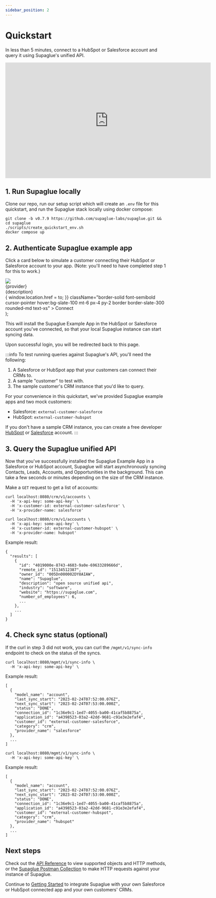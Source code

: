 ```yaml
---
sidebar_position: 2
---
```



# Quickstart

In less than 5 minutes, connect to a HubSpot or Salesforce account and query it using Supaglue's unified API.

<iframe
  width="640"
  height="360"
  src="https://www.loom.com/embed/3461d96c69424e37b72bf71e5768b695?hide_owner=true&hide_share=true&hide_title=true&hideEmbedTopBar=true"
  frameborder="0"
  webkitallowfullscreen
  mozallowfullscreen
  allowfullscreen
></iframe>

## 1. Run Supaglue locally

Clone our repo, run our setup script which will create an `.env` file for this quickstart, and run the Supaglue stack locally using docker compose:

```shell
git clone -b v0.7.9 https://github.com/supaglue-labs/supaglue.git && cd supaglue
./scripts/create_quickstart_env.sh
docker compose up
```

## 2. Authenticate Supaglue example app

Click a card below to simulate a customer connecting their HubSpot or Salesforce account to your app. (Note: you'll need to have completed step 1 for this to work.)

  <div className="mb-4 p-6 max-w-4xl flex flex-col border rounded-md border-slate-200 border-solid items-start">
    <img src={icon} style={{ width: 'auto', height: '36px' }} />
    <div className="font-semibold mt-4">{provider}</div>
    <div className="text-xs mt-2">{description}</div>
    <div
      onClick={() => {
        window.location.href = to;
      }}
      className="border-solid font-semibold cursor-pointer hover:bg-slate-100 mt-6 px-4 py-2 border border-slate-300 rounded-md text-xs"
    >
      Connect
    </div>
  </div>
);

<div className="grid grid-cols-2 gap-4">

<IntegrationCard
  icon="/img/salesforce.svg"
  provider="Salesforce"
  description="Sync your leads in and out of Salesforce"
  to="http://localhost:8080/oauth/connect?applicationId=a4398523-03a2-42dd-9681-c91e3e2efaf4&customerId=external-customer-salesforce&providerName=salesforce&returnUrl=https%3A%2F%2Fdocs.supaglue.com%2Fquickstart%233-query-the-supaglue-unified-api"
/>

<IntegrationCard
  icon="/img/hubspot.svg"
  provider="Hubspot"
  description="Sync your leads in and out of HubSpot"
  to="http://localhost:8080/oauth/connect?applicationId=a4398523-03a2-42dd-9681-c91e3e2efaf4&customerId=external-customer-hubspot&providerName=hubspot&returnUrl=https%3A%2F%2Fdocs.supaglue.com%2Fquickstart%233-query-the-supaglue-unified-api"
/>
</div>

This will install the Supaglue Example App in the HubSpot or Salesforce account you've connected, so that your local Supaglue instance can start syncing data.

<div className="grid grid-cols-2 gap-4 justify-items-center">

<div>
  <ThemedImage
    alt="Salesforce Example App"
    width="100%"
    sources={{
      light: '/img/salesforce_app.png',
      dark: '/img/salesforce_app.png',
    }}
  />
</div>

<div>
  <ThemedImage
    alt="HubSpot Example App"
    width="100%"
    sources={{
      light: '/img/hubspot_app.png',
      dark: '/img/hubspot_app.png',
    }}
  />
</div>

</div>

Upon successful login, you will be redirected back to this page.

:::info
To test running queries against Supaglue's API, you'll need the following:

1. A Salesforce or HubSpot app that your customers can connect their CRMs to.
2. A sample "customer" to test with.
3. The sample customer's CRM instance that you'd like to query.

For your convenience in this quickstart, we've provided Supaglue example apps and two mock customers:

- Salesforce: `external-customer-salesforce`
- HubSpot: `external-customer-hubspot`

If you don't have a sample CRM instance, you can create a free developer [HubSpot](https://app.hubspot.com/signup-hubspot/crm) or [Salesforce](https://developer.salesforce.com/signup) account.
:::

## 3. Query the Supaglue unified API

Now that you've successfully installed the Supaglue Example App in a Salesforce or HubSpot account, Supaglue will start asynchronously syncing Contacts, Leads, Accounts, and Opportunities in the background. This can take a few seconds or minutes depending on the size of the CRM instance.

Make a `GET` request to get a list of accounts:

<Tabs>
<TabItem value="salesforce" label="Salesforce" default>

```shell
curl localhost:8080/crm/v1/accounts \
  -H 'x-api-key: some-api-key' \
  -H 'x-customer-id: external-customer-salesforce' \
  -H 'x-provider-name: salesforce'
```

</TabItem>
<TabItem value="hubspot" label="HubSpot">

```shell
curl localhost:8080/crm/v1/accounts \
  -H 'x-api-key: some-api-key' \
  -H 'x-customer-id: external-customer-hubspot' \
  -H 'x-provider-name: hubspot'
```

</TabItem>
</Tabs>

Example result:

```console
{
  "results": [
    {
      "id": "4019000e-8743-4603-9a0e-69633289666d",
      "remote_id": "15134512387",
      "owner_id": "005Dn000002DY8AIAW",
      "name": "Supaglue",
      "description": "open source unified api",
      "industry": "software",
      "website": "https://supaglue.com",
      "number_of_employees": 6,
      ...
    },
    ...
  ]
}
```

## 4. Check sync status (optional)

If the curl in step 3 did not work, you can curl the `/mgmt/v1/sync-info` endpoint to check on the status of the syncs.

<Tabs>
<TabItem value="salesforce" label="Salesforce" default>

```shell
curl localhost:8080/mgmt/v1/sync-info \
  -H 'x-api-key: some-api-key' \
```

Example result:

```console
[
  {
    "model_name": "account",
    "last_sync_start": "2023-02-24T07:52:00.076Z",
    "next_sync_start": "2023-02-24T07:53:00.000Z",
    "status": "DONE",
    "connection_id": "1c36e9c1-1ed7-4055-ba00-41caf5b8875a",
    "application_id": "a4398523-03a2-42dd-9681-c91e3e2efaf4",
    "customer_id": "external-customer-salesforce",
    "category": "crm",
    "provider_name": "salesforce"
  },
  ...
]
```

</TabItem>
<TabItem value="hubspot" label="HubSpot">

```shell
curl localhost:8080/mgmt/v1/sync-info \
  -H 'x-api-key: some-api-key' \
```

Example result:

```console
[
  {
    "model_name": "account",
    "last_sync_start": "2023-02-24T07:52:00.076Z",
    "next_sync_start": "2023-02-24T07:53:00.000Z",
    "status": "DONE",
    "connection_id": "1c36e9c1-1ed7-4055-ba00-41caf5b8875a",
    "application_id": "a4398523-03a2-42dd-9681-c91e3e2efaf4",
    "customer_id": "external-customer-hubspot",
    "category": "crm",
    "provider_name": "hubspot"
  },
  ...
]
```

</TabItem>
</Tabs>

## Next steps

Check out the [API Reference](references/api) to view supported objects and HTTP methods, or the [Supaglue Postman Collection](https://www.postman.com/supaglue/workspace/supaglue-public/overview) to make HTTP requests against your instance of Supaglue.

Continue to [Getting Started](getting-started) to integrate Supaglue with your own Salesforce or HubSpot connected app and your own customers' CRMs.
